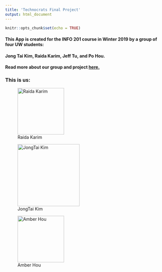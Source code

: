 ```yaml
---
title: 'Technocrats Final Project'
output: html_document
---
```


```r
knitr::opts_chunk$set(echo = TRUE)
```



#### This App is created for the INFO 201 course in Winter 2019 by a group of four UW students:

#### **Jong Tai Kim, Raida Karim, Jeff Tu, and Po Hou.**




#### Read more about our group and project [here.](https://github.com/warandstar/af4_finalproject/blob/master/README.md)









### This is us:

![Raida Karim](./img/img_raida.jpg){width=150px}

![JongTai Kim](./img/img_jongtai.png){width=200px}

![Amber Hou](./img/IMG_Amber.jpg){width=150px}
